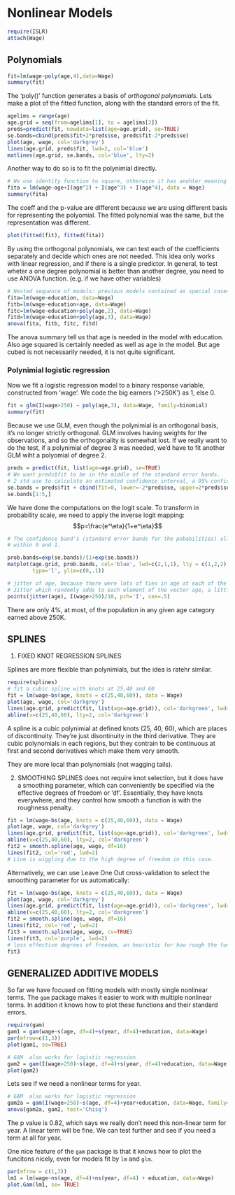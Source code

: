 Nonlinear Models
==============================================================================================
```r
require(ISLR)
attach(Wage)
```

Polynomials
------------
```r
fit=lm(wage~poly(age,4),data=Wage)
summary(fit)
```

The 'poly()' function generates a basis of *orthogonal polynomials*.
Lets make a plot of the fitted function, along with the standard errors of the fit.

```r
agelims = range(age)
age.grid = seq(from=agelims[1], to = agelims[2])
preds=predict(fit, newdata=list(age=age.grid), se=TRUE)
se.bands=cbind(preds$fit+2*preds$se, preds$fit-2*preds$se)
plot(age, wage, col='darkgrey')
lines(age.grid, preds$fit, lwd=2, col='blue')
matlines(age.grid, se.bands, col='blue', lty=2)
```

Another way to do so is to fit the polynimial directly. 
```r
# We use identity function to square, otherwise it has anohter meaning
fita = lm(wage~age+I(age^2) + I(age^3) + I(age^4), data = Wage)
summary(fita)
```

The coeff and the p-value are different because we are using different basis for
representing the polyomial. The fitted polynomial was the same, but the 
representation was different. 

```r
plot(fitted(fit), fitted(fita))
```

By using the orthogonal polynomials, we can test each of the coefficients separately and decide which ones are not needed. This idea only works with linear regression, and if there is a single predictor. In general, to test
wheter a one degree polynomial is better than another degree, you need to 
use ANOVA function. (e.g. if we have other variables)

```r
# Nested sequence of models: previous models contained as special cases
fita=lm(wage~education, data=Wage)
fitb=lm(wage~education+age, data=Wage)
fitc=lm(wage~education+poly(age,2), data=Wage)
fitd=lm(wage~education+poly(age,3), data=Wage)
anova(fita, fitb, fitc, fitd)
```

The anova summary tell us that age is needed in the model with education. 
Also age squared is certainly needed as well as age in the model. But age
cubed is not necessarily needed, it is not quite significant.

### Polynimial logistic regression

Now we fit a logistic regression model to a binary response variable, constructed from 'wage'. We code the big earners ('>250K') as 1, else 0.

```r
fit = glm(I(wage>250) ~ poly(age,3), data=Wage, family=binomial)
summary(fit)
```

Because we use GLM, even though the polynimial is an orthogonal basis, it's
no longer strictly orthogonal. GLM involves having weights for the observations,
and so the orthogonality is somewhat lost. If we really want to do the test,
if a polynimial of degree 3 was needed, we'd have to fit another GLM wiht a polyomial of degree 2.

```r
preds = predict(fit, list(age=age.grid), se=TRUE)
# We want preds$fit to be in the middle of the standard error bands. 
# 2 std use to calculate an estimated confidence interval, a 95% confidence
se.bands = preds$fit + cbind(fit=0, lower=-2*preds$se, upper=2*preds$se)
se.bands[1:5,]
```

We have done the computations on the logit scale. To transform in probability
scale, we need to apply the inverse logit mapping:
$$p=\frac{e^\eta}{1+e^\eta}$$

```r
# The confidence band's (standard error bands for the pobabilities) all lie
# within 0 and 1.

prob.bands=exp(se.bands)/(1+exp(se.bands))
matplot(age.grid, prob.bands, col='blue', lwd=c(2,1,1), lty = c(1,2,2),
        type='l', ylim=c(0,.1))

# jitter of age, because there were lots of ties in age at each of the integer values of age. To give an indication of how much data occurred, I used the 
# Jitter which randomly adds to each element of the vector age, a little bit of uniform random noise, so we can get an idea of the density. 
points(jitter(age), I(wage>250)/10, pch='I', cex=.5)

```

There are only 4%, at most, of the population in any given age category earned
above 250K.

SPLINES
--------
1. FIXED  KNOT REGRESSION SPLINES

Splines are more flexible than polynimials, but the idea is ratehr similar. 
```r
require(splines)
# fit a cubic spline with knots at 25,40 and 60
fit = lm(wage~bs(age, knots = c(25,40,60)), data = Wage)
plot(age, wage, col='darkgrey')
lines(age.grid, predict(fit, list(age=age.grid)), col='darkgreen', lwd=2)
abline(v=c(25,40,60), lty=2, col='darkgreen')
```

A spline is a cubic polynimial at defined knots (25, 40, 60), which are places 
of discontinuity. They're just disontinuity in the third derivative. 
They are cubic polynomials in each regions, but they contrain to be continuous at first and second derivatives which make them very smooth. 

They are more local than polynomials (not wagging tails).

2. SMOOTHING SPLINES does not require knot selection, but it does have a 
smoothing parameter, which can conveniently be specified via the effective 
degrees of freedom or 'df'. Essentially, they have knots everywhere, and they control how smooth a function is with the roughness penalty. 

```r
fit = lm(wage~bs(age, knots = c(25,40,60)), data = Wage)
plot(age, wage, col='darkgrey')
lines(age.grid, predict(fit, list(age=age.grid)), col='darkgreen', lwd=2)
abline(v=c(25,40,60), lty=2, col='darkgreen')
fit2 = smooth.spline(age, wage, df=16)
lines(fit2, col='red', lwd=2)
# Line is wiggling due to the high degree of freedom in this case. 
```


Alternatively, we can use Leave One Out cross-validation to select the
smoothing parameter for us automatically:
```r
fit = lm(wage~bs(age, knots = c(25,40,60)), data = Wage)
plot(age, wage, col='darkgrey')
lines(age.grid, predict(fit, list(age=age.grid)), col='darkgreen', lwd=2)
abline(v=c(25,40,60), lty=2, col='darkgreen')
fit2 = smooth.spline(age, wage, df=16)
lines(fit2, col='red', lwd=2)
fit3 = smooth.spline(age, wage, cv=TRUE)
lines(fit3, col='purple', lwd=2)
# less effective degrees of freedom, an heuristic for how rough the function is. In this case, about siz to seven degrees of freedom.
fit3
```


GENERALIZED ADDITIVE MODELS
----------------------------

So far we have focused on fitting models with mostly single nonlinear terms.
The `gam` package makes it easier to work with multiple nonlinear terms. In
addition it knows how to plot these functions and their standard errors. 

```r
require(gam)
gam1 = gam(wage~s(age, df=4)+s(year, df=4)+education, data=Wage)
par(mfrow=c(1,3))
plot(gam1, se=TRUE)

# GAM  also works for logistic regression
gam2 = gam(I(wage>250)~s(age, df=4)+s(year, df=4)+education, data=Wage, family=binomial)
plot(gam2)
```

Lets see if we need a nonlinear terms for year. 

```r
# GAM  also works for logistic regression
gam2a = gam(I(wage>250)~s(age, df=4)+year+education, data=Wage, family=binomial)
anova(gam2a, gam2, test='Chisq')
```

The p value is 0.82, which says we really don't need this non-linear term for year. A linear term will be fine. We can test further and see if you need a term at all for year. 

One nice feature of the `gam` package is that it knows how to plot the funcitons nicely, even for models fit by `lm` and `glm`.

```r
par(mfrow = c(1,3))
lm1 = lm(wage~ns(age, df=4)+ns(year, df=4) + education, data=Wage)
plot.Gam(lm1, se= TRUE)
```

